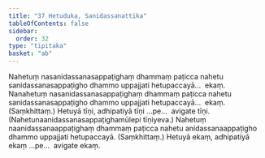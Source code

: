 ```yaml
---
title: "37 Hetuduka, Sanidassanattika"
tableOfContents: false
sidebar:
  order: 32
type: "tipitaka"
basket: "ab"
---
```



<DynamicBreadcrumb />

<Division number="84">

<Paragraph number="205">
Nahetuṃ nasanidassanasappaṭighaṃ dhammaṃ paṭicca nahetu sanidassanasappaṭigho dhammo uppajjati hetupaccayā…  ekaṃ.
</Paragraph>

<Paragraph number="206">
Nanahetuṃ nasanidassanasappaṭighaṃ dhammaṃ paṭicca nahetu sanidassanasappaṭigho dhammo uppajjati hetupaccayā…  ekaṃ. (Saṃkhittaṃ.)
</Paragraph>

<Paragraph number="207">
Hetuyā tīṇi, adhipatiyā tīṇi …pe…  avigate tīṇi.
</Paragraph>

<Paragraph number="208">
(Nahetunaanidassanasappaṭighamūlepi tīṇiyeva.)
</Paragraph>

</Division>
<Division number="85">

<Paragraph number="209">
Nahetuṃ naanidassanaappaṭighaṃ dhammaṃ paṭicca nahetu anidassanaappaṭigho dhammo uppajjati hetupaccayā. (Saṃkhittaṃ.)
</Paragraph>

<Paragraph number="210">
Hetuyā ekaṃ, adhipatiyā ekaṃ …pe…  avigate ekaṃ.
</Paragraph>
</Division>